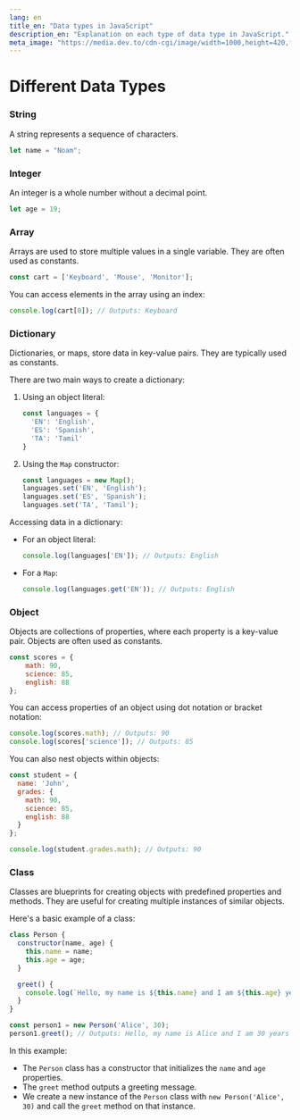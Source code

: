 ```yaml
---
lang: en
title_en: "Data types in JavaScript"
description_en: "Explanation on each type of data type in JavaScript."
meta_image: "https://media.dev.to/cdn-cgi/image/width=1000,height=420,fit=cover,gravity=auto,format=auto/https%3A%2F%2Fdev-to-uploads.s3.amazonaws.com%2Fi%2Fzhchycb77n7vz6252uy7.jpg"
---
```


# Different Data Types

### String

A string represents a sequence of characters.

```javascript
let name = "Noam";
```

### Integer

An integer is a whole number without a decimal point.

```javascript
let age = 19;
```

### Array

Arrays are used to store multiple values in a single variable. They are often used as constants.

```javascript
const cart = ['Keyboard', 'Mouse', 'Monitor'];
```

You can access elements in the array using an index:

```javascript
console.log(cart[0]); // Outputs: Keyboard
```

### Dictionary

Dictionaries, or maps, store data in key-value pairs. They are typically used as constants.

There are two main ways to create a dictionary:

1. Using an object literal:

   ```javascript
   const languages = {
     'EN': 'English',
     'ES': 'Spanish',
     'TA': 'Tamil'
   }
   ```

2. Using the `Map` constructor:

   ```javascript
   const languages = new Map();
   languages.set('EN', 'English');
   languages.set('ES', 'Spanish');
   languages.set('TA', 'Tamil');
   ```

Accessing data in a dictionary:

- For an object literal:

  ```javascript
  console.log(languages['EN']); // Outputs: English
  ```

- For a `Map`:

  ```javascript
  console.log(languages.get('EN')); // Outputs: English
  ```

### Object

Objects are collections of properties, where each property is a key-value pair. Objects are often used as constants.

```javascript
const scores = {
    math: 90,
    science: 85,
    english: 88
};
```

You can access properties of an object using dot notation or bracket notation:

```javascript
console.log(scores.math); // Outputs: 90
console.log(scores['science']); // Outputs: 85
```

You can also nest objects within objects:

```javascript
const student = {
  name: 'John',
  grades: {
    math: 90,
    science: 85,
    english: 88
  }
};

console.log(student.grades.math); // Outputs: 90
```

### Class

Classes are blueprints for creating objects with predefined properties and methods. They are useful for creating multiple instances of similar objects.

Here's a basic example of a class:

```javascript
class Person {
  constructor(name, age) {
    this.name = name;
    this.age = age;
  }

  greet() {
    console.log(`Hello, my name is ${this.name} and I am ${this.age} years old.`);
  }
}

const person1 = new Person('Alice', 30);
person1.greet(); // Outputs: Hello, my name is Alice and I am 30 years old.
```

In this example:
- The `Person` class has a constructor that initializes the `name` and `age` properties.
- The `greet` method outputs a greeting message.
- We create a new instance of the `Person` class with `new Person('Alice', 30)` and call the `greet` method on that instance.
